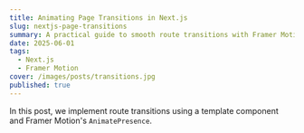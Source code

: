 ```yaml
---
title: Animating Page Transitions in Next.js
slug: nextjs-page-transitions
summary: A practical guide to smooth route transitions with Framer Motion.
date: 2025-06-01
tags:
  - Next.js
  - Framer Motion
cover: /images/posts/transitions.jpg
published: true
---
```


In this post, we implement route transitions using a template component and Framer Motion's `AnimatePresence`.
